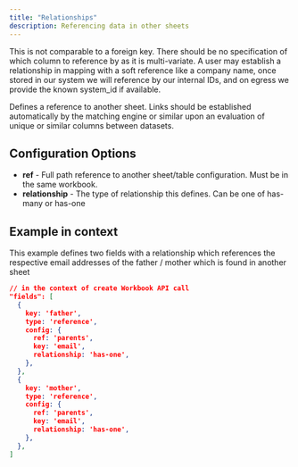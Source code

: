 ```yaml
---
title: "Relationships"
description: Referencing data in other sheets
---
```

<Warning>
This is not comparable to a foreign key. There should be no specification of which column to reference by as it is multi-variate. A user may establish a relationship in mapping with a soft reference like a company name, once stored in our system we will reference by our internal IDs, and on egress we provide the known system_id if available.
</Warning>


Defines a reference to another sheet. Links should be established automatically by the matching engine or similar upon an evaluation of unique or similar columns between datasets.

## Configuration Options
- **ref** - Full path reference to another sheet/table configuration. Must be in the same workbook.
- **relationship** - The type of relationship this defines. Can be one of has-many or has-one


## Example in context
This example defines two fields with a relationship which references the respective email addresses of the father / mother which is found in another sheet

```json
// in the context of create Workbook API call
"fields": [
  {
    key: 'father',
    type: 'reference',
    config: {
      ref: 'parents',
      key: 'email',
      relationship: 'has-one',
    },
  },
  {
    key: 'mother',
    type: 'reference',
    config: {
      ref: 'parents',
      key: 'email',
      relationship: 'has-one',
    },
  },
]
```
